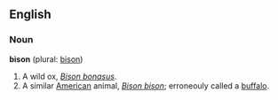 ==English==
===Noun===
'''bison''' (plural: [[bison]])

#A wild ox, ''[[Bison bonasus]]''.
#A similar [[American]] animal, ''[[Bison bison]]''; erroneouly called a [[buffalo]].